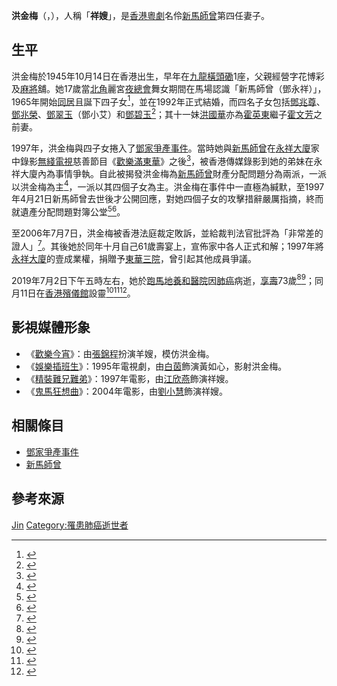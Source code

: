 {{Infobox person
| gender = 女 
| name = 洪金梅<br />Hung Jin Mui
| image = 洪金梅（1945 － 2019）.jpg
| caption = 
| image_size = 
| real_name = 
| birth_date = {{Birth date|1945|10|14}}
| place of birth = {{BHKG}}
| death_date = {{Death date and age|2019|07|02|1945|10|14}}
| death_place = {{HKG}}[[跑馬地|跑馬地]][[養和醫院|養和醫院]]
| death_cause = [[肺癌|肺癌]]
| residence = [[元朗|元朗]][[錦田|錦田]]永祥苑
| nationality = {{CNHK}}
| ancestor = 
| ethnicity = [[漢族|漢族]]
| language = 粵語
| education = 
| alma_mater = 
| occupation = 
| years_active = 1997至2019年
| era = 1990至2010年代
| parents = 
| relatives = 八弟：[[洪家泉|洪家泉]]<br>九弟：[[洪泉|洪泉]]<br>十一妹：[[洪國華|洪國華]]
| spouse = {{marriage|[[新馬師曾|新馬師曾]]|1992年|1997年4月21日|end=w}}
| children = 長子：[[鄧兆尊|鄧兆尊]]<br>次子：[[鄧兆榮|鄧兆榮]]<br>長女：[[鄧翠玉|鄧翠玉]]（鄧小艾）<br>次女：[[鄧碧玉|鄧碧玉]]
| known_for = 新馬師曾第四任妻子<br>[[鄧家爭產事件|鄧家爭產事件]]
| television = 《[[金馬紅梅慶同心|金馬紅梅慶同心]]》
}}

'''洪金梅'''（{{lang-en|Hung Jin Mui}}，{{bd|1945年|10月14日|2019年|7月2日|catIdx=Hung}}），人稱「'''祥嫂'''」，是[[香港|香港]][[粵劇|粵劇]]名伶[[新馬師曾|新馬師曾]]第四任妻子。

== 生平 ==
洪金梅於1945年10月14日在香港出生，早年在[[九龍|九龍]][[橫頭磡|橫頭磡]]1座，父親經營字花博彩及[[麻將|麻將]]舖。她17歲當[[北角|北角]]麗宮[[夜總會|夜總會]]舞女期間在馬場認識「新馬師曾（鄧永祥）」，1965年開始[[同居|同居]]且誕下四子女<ref>{{cite web|url=http://hd.stheadline.com/life/ent/realtime/1535635/%E5%8D%B3%E6%99%82-%E5%A8%9B%E6%A8%82-%E7%A5%A5%E5%AB%82-%E6%B4%AA%E9%87%91%E6%A2%85%E9%9B%A2%E4%B8%96-%E7%B5%82%E5%B9%B473%E6%AD%B2|title=「祥嫂」洪金梅離世 終年73歲|date=2019-07-02|work=[[頭條日報|頭條日報]]|access-date=2019-07-02|archive-date=2019-10-15|archive-url=https://web.archive.org/web/20191015001206/http://hd.stheadline.com/life/ent/realtime/1535635/%E5%8D%B3%E6%99%82-%E5%A8%9B%E6%A8%82-%E7%A5%A5%E5%AB%82-%E6%B4%AA%E9%87%91%E6%A2%85%E9%9B%A2%E4%B8%96-%E7%B5%82%E5%B9%B473%E6%AD%B2|dead-url=no}}</ref>，並在1992年正式結婚，而四名子女包括[[鄧兆尊|鄧兆尊]]、[[鄧兆榮|鄧兆榮]]、[[鄧翠玉|鄧翠玉]]（鄧小艾）和[[鄧碧玉|鄧碧玉]]<ref>{{cite web|url=http://archive.fo/28giE|title=與親生骨肉為錢成陌路人|date=2006-07-08|work=[[香港蘋果日報|香港蘋果日報]]}}</ref>；其十一妹[[洪國華|洪國華]]亦為[[霍英東|霍英東]]繼子[[霍文芳|霍文芳]]之前妻。

1997年，洪金梅與四子女捲入了[[鄧家爭產事件|鄧家爭產事件]]。當時她與[[新馬師曾|新馬師曾]]在[[永祥大廈|永祥大廈]]家中錄影[[無綫電視|無綫電視]]慈善節目《[[歡樂滿東華|歡樂滿東華]]》之後<ref>{{cite web|url=https://skypost.ulifestyle.com.hk/article/2356898/|title=【真·溏心風暴】祥嫂低調入院鄧兆尊冇影 曾與子女為4億遺產反目|date=2019-05-23|work=[[晴報|晴報]]|access-date=2019-07-12|archive-date=2019-09-26|archive-url=https://web.archive.org/web/20190926132004/https://skypost.ulifestyle.com.hk/article/2356898/|dead-url=no}}</ref>，被香港傳媒錄影到她的弟妹在永祥大廈內為事情爭執。自此被揭發洪金梅為[[新馬師曾|新馬師曾]]財產分配問題分為兩派，一派以洪金梅為主<ref>{{cite web|url=https://eastweek.my-magazine.me/main/23320|title=哭訴家變十三年　祥嫂：「錯在剩得錢多！」|date=2012-11-29|work=[[東周刊|東周網]]|access-date=2019-07-02|archive-date=2019-10-14|archive-url=https://web.archive.org/web/20191014191418/https://eastweek.my-magazine.me/main/23320|dead-url=no}}</ref>，一派以其四個子女為主。洪金梅在事件中一直極為緘默，至1997年4月21日新馬師曾去世後才公開回應，對她四個子女的攻擊措辭嚴厲指摘，終而就遺產分配問題對簿公堂<ref>{{cite web|url=http://archive.fo/wKd0X|title=祥嫂：咁平！乜個市好差咩？　鄧兆尊9540萬賣祖業永祥大廈|date=2003-08-15|work=香港蘋果日報}}</ref><ref>{{cite web|url=http://www.epochtimes.com/b5/6/7/7/n1377545.htm|title=被指講大話祥嫂爭產敗訴|date=2006-07-07|work=[[大紀元|大紀元]]|access-date=2019-07-02|archive-date=2019-09-27|archive-url=https://web.archive.org/web/20190927194042/http://www.epochtimes.com/b5/6/7/7/n1377545.htm|dead-url=no}}</ref>。

至2006年7月7日，洪金梅被香港法庭裁定敗訴，並給裁判法官批評為「非常差的證人」<ref>{{cite web|url=https://www.hk01.com/即時娛樂/39934/|title=【慈善伶王】新馬師曾97年病逝　家族爭產子女勝訴|date=2016-08-28|work=[[香港01|香港01]]|access-date=2019-07-02|archive-date=2019-09-16|archive-url=https://web.archive.org/web/20190916230926/https://www.hk01.com/即時娛樂/39934/|dead-url=no}}</ref>。其後她於同年十月自己61歲壽宴上，宣佈家中各人正式和解；1997年將[[永祥大廈|永祥大廈]]的壹成業權，捐贈予[[東華三院|東華三院]]，曾引起其他成員爭議。

2019年7月2日下午五時左右，她於[[跑馬地|跑馬地]][[養和醫院|養和醫院]]因[[肺癌|肺癌]]病逝，[[訃告|享壽]]73歲<ref>{{cite web|url=https://topick.hket.com/article/2389798|title=新馬師曾遺孀祥嫂洪金梅離世　享年73歲|date=2019-07-02|work=[[香港經濟日報|香港經濟日報]]|access-date=2019-07-02|archive-date=2019-10-15|archive-url=https://web.archive.org/web/20191015101412/https://topick.hket.com/article/2389798|dead-url=no}}</ref><ref>{{cite web|url=https://hk.on.cc/hk/bkn/cnt/entertainment/20190702/bkn-20190702185854399-0702_00862_001.html|title=祥嫂洪金梅離世　享年73歲|date=2019-07-02|work=[[ON.CC|東網]]|accessdate=2019-07-02|archive-date=2019-07-02|archive-url=https://web.archive.org/web/20190702150811/https://hk.on.cc/hk/bkn/cnt/entertainment/20190702/bkn-20190702185854399-0702_00862_001.html|dead-url=no}}</ref>；同月11日在[[香港殯儀館|香港殯儀館]]設靈<ref>{{cite web|url=http://archive.fo/Vr9yu|title=【下周四設靈】祥嫂生前叮囑莫結婚 鄧兆尊：我梗係答應佢|date=2019-07-03|work=香港蘋果日報}}</ref><ref>{{cite web|url=https://std.stheadline.com/realtime/article/1042150/|title=【祥嫂離世】今設靈西式喪禮 黎明譚詠麟等花牌放滿靈堂外|date=2019-07-11|work=[[星島日報|星島日報]]|access-date=2019-07-12|archive-date=2019-07-12|archive-url=https://web.archive.org/web/20190712040501/http://std.stheadline.com/instant/articles/detail/1042150-%E5%A8%9B%E6%A8%82-%E3%80%90%E7%A5%A5%E5%AB%82%E9%9B%A2%E4%B8%96%E3%80%91%E4%BB%8A%E8%A8%AD%E9%9D%88%E8%A5%BF%E5%BC%8F%E5%96%AA%E7%A6%AE++%E9%BB%8E%E6%98%8E%E8%AD%9A%E8%A9%A0%E9%BA%9F%E7%AD%89%E8%8A%B1%E7%89%8C%E6%94%BE%E6%BB%BF%E9%9D%88%E5%A0%82%E5%A4%96|dead-url=no}}</ref><ref>{{cite web|url=https://www.bastillepost.com/hongkong/article/4703650|title=祥嫂今設靈 鄧翠玉：儀式簡簡單單|date=2019-07-11|work=[[巴士的報|巴士的報]]|access-date=2019-07-12|archive-date=2019-09-25|archive-url=https://web.archive.org/web/20190925055024/https://www.bastillepost.com/hongkong/article/4703650|dead-url=no}}</ref>。

==影視媒體形象==
* 《[[歡樂今宵|歡樂今宵]]》：由[[張錦程|張錦程]]扮演羊嫂，模仿洪金梅。
* 《[[娛樂插班生|娛樂插班生]]》：1995年電視劇，由[[白茵|白茵]]飾演黃如心，影射洪金梅。
* 《[[精裝難兄難弟|精裝難兄難弟]]》：1997年電影，由[[江欣燕|江欣燕]]飾演祥嫂。
* 《[[鬼馬狂想曲|鬼馬狂想曲]]》：2004年電影，由[[劉小慧|劉小慧]]飾演祥嫂。

== 相關條目 ==
* [[鄧家爭產事件|鄧家爭產事件]]
* [[新馬師曾|新馬師曾]]

== 參考來源 ==
{{reflist}}

{{Authority control}}
{{DEFAULTSORT:Hung}}
[[Category:洪姓|Jin]]
[[Category:罹患肺癌逝世者|Category:罹患肺癌逝世者]]